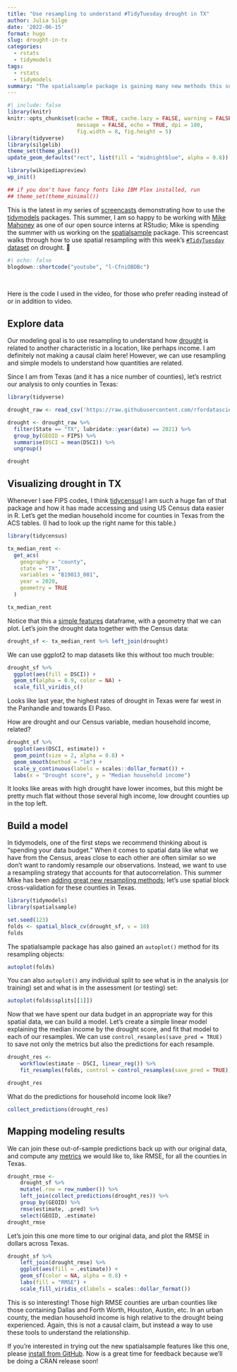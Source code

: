 ```yaml
---
title: "Use resampling to understand #TidyTuesday drought in TX"
author: Julia Silge
date: '2022-06-15'
format: hugo
slug: drought-in-tx
categories:
  - rstats
  - tidymodels
tags:
  - rstats
  - tidymodels
summary: "The spatialsample package is gaining many new methods this summer, and we can use spatially aware resampling to understand how drought is related to other quantities across Texas."
---
```


```r
#| include: false
library(knitr)
knitr::opts_chunk$set(cache = TRUE, cache.lazy = FALSE, warning = FALSE, 
                      message = FALSE, echo = TRUE, dpi = 180,
                      fig.width = 8, fig.height = 5)
library(tidyverse)
library(silgelib)
theme_set(theme_plex())
update_geom_defaults("rect", list(fill = "midnightblue", alpha = 0.8))

library(wikipediapreview)
wp_init()

## if you don't have fancy fonts like IBM Plex installed, run
## theme_set(theme_minimal())
```

This is the latest in my series of [screencasts](https://juliasilge.com/category/tidymodels/) demonstrating how to use the [tidymodels](https://www.tidymodels.org/) packages.
This summer, I am so happy to be working with [Mike Mahoney](https://www.mm218.dev/) as one of our open source interns at RStudio; Mike is spending the summer with us working on the [spatialsample](https://spatialsample.tidymodels.org/dev/) package.
This screencast walks through how to use spatial resampling with this week's [`#TidyTuesday` dataset](https://github.com/rfordatascience/tidytuesday) on drought.
🚰

```r
#| echo: false
blogdown::shortcode("youtube", "l-CfniOBDBc")
```

</br>

Here is the code I used in the video, for those who prefer reading instead of or in addition to video.

## Explore data

Our modeling goal is to use resampling to understand how [drought](https://github.com/rfordatascience/tidytuesday/tree/master/data/2022/2022-06-14) is related to another characteristic in a location, like perhaps income. I am definitely not making a causal claim here! However, we can use resampling and simple models to understand how quantities are related.

Since I am from Texas (and it has a nice number of counties), let's restrict our analysis to only counties in Texas:

```r
library(tidyverse)

drought_raw <- read_csv('https://raw.githubusercontent.com/rfordatascience/tidytuesday/master/data/2022/2022-06-14/drought-fips.csv')

drought <- drought_raw %>%
  filter(State == "TX", lubridate::year(date) == 2021) %>%
  group_by(GEOID = FIPS) %>%
  summarise(DSCI = mean(DSCI)) %>%
  ungroup()

drought
```


## Visualizing drought in TX

Whenever I see FIPS codes, I think [tidycensus](https://walker-data.com/tidycensus/)! I am such a huge fan of that package and how it has made accessing and using US Census data easier in R. Let's get the median household income for counties in Texas from the ACS tables. (I had to look up the right name for this table.)

```r
library(tidycensus)

tx_median_rent <- 
  get_acs(
    geography = "county",
    state = "TX",
    variables = "B19013_001",
    year = 2020,
    geometry = TRUE
  )

tx_median_rent
```

Notice that this a [simple features](https://r-spatial.github.io/sf/) dataframe, with a geometry that we can plot. Let's join the drought data together with the Census data:

```r
drought_sf <- tx_median_rent %>% left_join(drought) 
```

We can use ggplot2 to map datasets like this without too much trouble:

```r
drought_sf %>%
  ggplot(aes(fill = DSCI)) + 
  geom_sf(alpha = 0.9, color = NA) +
  scale_fill_viridis_c()
```

Looks like last year, the highest rates of drought in Texas were far west in the Panhandle and towards El Paso.

How are drought and our Census variable, median household income, related?

```r
drought_sf %>%
  ggplot(aes(DSCI, estimate)) +
  geom_point(size = 2, alpha = 0.8) +
  geom_smooth(method = "lm") +
  scale_y_continuous(labels = scales::dollar_format()) +
  labs(x = "Drought score", y = "Median household income")
```

It looks like areas with high drought have lower incomes, but this might be pretty much flat without those several high income, low drought counties up in the top left.


## Build a model

In tidymodels, one of the first steps we recommend thinking about is "spending your data budget." When it comes to spatial data like what we have from the Census, areas close to each other are often similar so we don't want to randomly resample our observations. Instead, we want to use a resampling strategy that accounts for that autocorrelation. This summer Mike has been [adding great new resampling methods](https://spatialsample.tidymodels.org/dev/reference/index.html); let's use spatial block cross-validation for these counties in Texas.

```r
library(tidymodels)
library(spatialsample)

set.seed(123)
folds <- spatial_block_cv(drought_sf, v = 10)
folds
```

The spatialsample package has also gained an `autoplot()` method for its resampling objects:

```r
autoplot(folds)
```

You can also `autoplot()` any individual split to see what is in the analysis (or training) set and what is in the assessment (or testing) set:

```r
autoplot(folds$splits[[1]])
```

Now that we have spent our data budget in an appropriate way for this spatial data, we can build a model. Let's create a simple linear model explaining the median income by the drought score, and fit that model to each of our resamples. We can use `control_resamples(save_pred = TRUE)` to save not only the metrics but also the predictions for each resample.

```r
drought_res <-
    workflow(estimate ~ DSCI, linear_reg()) %>%
    fit_resamples(folds, control = control_resamples(save_pred = TRUE))

drought_res
```

What do the predictions for household income look like?

```r
collect_predictions(drought_res)
```

## Mapping modeling results

We can join these out-of-sample predictions back up with our original data, and compute any [metrics](https://yardstick.tidymodels.org/) we would like to, like RMSE, for all the counties in Texas.

```r
drought_rmse <-
    drought_sf %>%
    mutate(.row = row_number()) %>%
    left_join(collect_predictions(drought_res)) %>%
    group_by(GEOID) %>%
    rmse(estimate, .pred) %>%
    select(GEOID, .estimate)
drought_rmse
```

Let's join this one more time to our original data, and plot the RMSE in dollars across Texas.

```r
drought_sf %>%
    left_join(drought_rmse) %>%
    ggplot(aes(fill = .estimate)) + 
    geom_sf(color = NA, alpha = 0.8) +
    labs(fill = "RMSE") +
    scale_fill_viridis_c(labels = scales::dollar_format())

```

This is so interesting! Those high RMSE counties are urban counties like those containing Dallas and Forth Worth, Houston, Austin, etc. In an urban county, the median household income is high relative to the drought being experienced. Again, this is not a causal claim, but instead a way to use these tools to understand the relationship.

If you're interested in trying out the new spatialsample features like this one, please [install from GitHub](https://github.com/tidymodels/spatialsample/). Now is a great time for feedback because we'll be doing a CRAN release soon!
